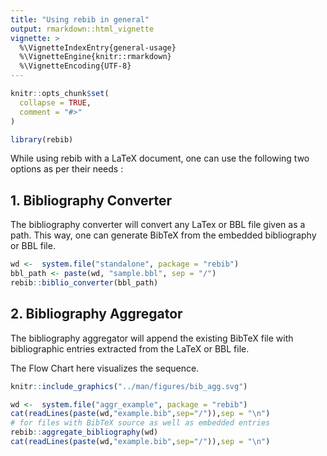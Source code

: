 ```yaml
---
title: "Using rebib in general"
output: rmarkdown::html_vignette
vignette: >
  %\VignetteIndexEntry{general-usage}
  %\VignetteEngine{knitr::rmarkdown}
  %\VignetteEncoding{UTF-8}
---
```


```r
knitr::opts_chunk$set(
  collapse = TRUE,
  comment = "#>"
)
```

```r
library(rebib)
```


While using rebib with a LaTeX document, one can use the following two options as per their needs :

## 1. Bibliography Converter
The bibliography converter will convert any LaTex or BBL file given as a path. This way, one can generate BibTeX from the embedded bibliography or BBL file.

```r
wd <-  system.file("standalone", package = "rebib")
bbl_path <- paste(wd, "sample.bbl", sep = "/")
rebib::biblio_converter(bbl_path)
```


## 2. Bibliography Aggregator
The bibliography aggregator will append the existing BibTeX file with bibliographic entries extracted from the LaTeX or BBL file.

The Flow Chart here visualizes the sequence.
```r
knitr::include_graphics("../man/figures/bib_agg.svg")
```

```r
wd <-  system.file("aggr_example", package = "rebib")
cat(readLines(paste(wd,"example.bib",sep="/")),sep = "\n")
# for files with BibTeX source as well as embedded entries
rebib::aggregate_bibliography(wd)
cat(readLines(paste(wd,"example.bib",sep="/")),sep = "\n")
```
